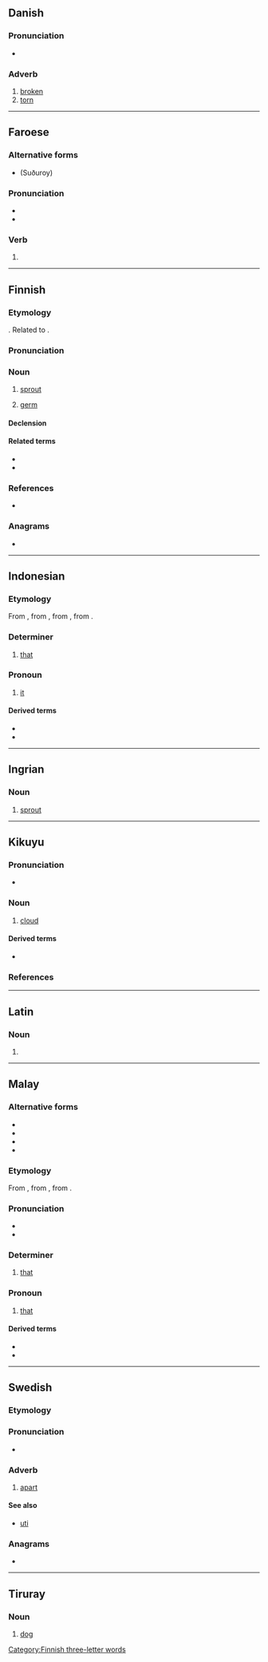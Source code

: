 {{also|ITU|Itu|I-tu}}
==Danish==

===Pronunciation===
* {{IPA|da|/ituː/|[iˈtˢuːˀ]}}

===Adverb===
{{da-adv}}

# [[broken]]
# [[torn]]

----

==Faroese==

===Alternative forms===
* {{l|fo|hitu}} (Suðuroy)

===Pronunciation===
* {{IPA|fo|/ˈiːtu/}}
* {{rhymes|fo|iːtu}}

===Verb===
{{head|fo|verb form}}

# {{inflection of|fo|eita||1//2//3|p|past}}

----

==Finnish==

===Etymology===
{{suffix|fi|itää|u}}. Related to {{cog|et|idu}}.

===Pronunciation===
{{fi-pronunciation}}

===Noun===
{{fi-noun}}

# [[sprout]]
# {{lb|fi|topology|mathematics}} [[germ]]

====Declension====
{{fi-decl-valo|i|t|d|u|a}}

====Related terms====
* {{l|fi|idättää}}
* {{l|fi|itää}}

===References===
* {{R:Hakkinen 2005}}

===Anagrams===
* {{anagrams|fi|a=itu|tiu|uit}}

[[Category:Finnish three-letter words]]

----

==Indonesian==

===Etymology===
From {{der|id|ms|itu}}, from {{der|id|poz-mly-pro|*(i)tu(ʔ)}}, from {{der|id|poz-pro|*(i-)tu}}, from {{der|id|map-pro|*(i-)Cu}}.

===Determiner===
{{head|id|determiner}}

# [[that]] {{gloss|what is being indicated}}

===Pronoun===
{{head|id|pronoun}}

# [[it]] {{gloss|that thing}}

====Derived terms====
* {{l|id|situ|gloss={{l|en|there}}}}
* {{l|id|yang itu|gloss={{l|en|that one}}}}

----

==Ingrian==

===Noun===
{{head|izh|noun}}

# [[sprout]]

----

==Kikuyu==

===Pronunciation===
* {{IPA|ki|/itu/}}

===Noun===
{{ki-noun|5}}

# [[cloud]]
#: {{uxi|ki|'''matu''' [[ma]] [[mbura]]<ref>{{R:Benson1964|entry=''i''tu|p=463}}</ref>|[[rainy]] '''clouds'''|lit=clouds of rain}}

====Derived terms====
{{qualifier|Nouns}}
* {{l|ki|matuinĩ|matu(-)inĩ}}

===References===
<references />

{{topics|ki|Weather}}

----

==Latin==

===Noun===
{{la-noun-form|itū}}

# {{inflection of|la|itus||abl|s}}

----

==Malay==

===Alternative forms===
* {{alter|ms|itok||Sambas}}
* {{l|ms|tu}}
* {{l|ms|ايت|sc=Arab}}
* {{l|ms|تو|sc=Arab}}

===Etymology===
From {{der|ms|poz-mly-pro|*(i)tu(ʔ)}}, from {{der|ms|poz-pro|*(i-)tu}}, from {{der|ms|map-pro|*(i-)Cu}}.

===Pronunciation===
* {{IPA|ms|/itu/}}
* {{rhymes|ms|itu|tu|u}}

===Determiner===
{{head|ms|determiner}}

# [[that]] {{gloss|what is being indicated}}

===Pronoun===
{{ms-pronoun|j=ايت}}

# [[that]] {{gloss|that thing}}

====Derived terms====
* {{l|ms|situ|gloss={{l|en|there}}}}
* {{l|ms|yang itu|gloss={{l|en|that one}}}}

----

==Swedish==

===Etymology===
{{compound|sv|i|t1=in|tu|t2=two}}

===Pronunciation===
* {{rhymes|sv|ʉː}}

===Adverb===
{{head|sv|adverb}}

# [[apart]]

====See also====
* [[uti]]

===Anagrams===
* {{anagrams|sv|a=itu|uti}}

----

==Tiruray==

===Noun===
{{head|tiy|noun}}

# [[dog]]